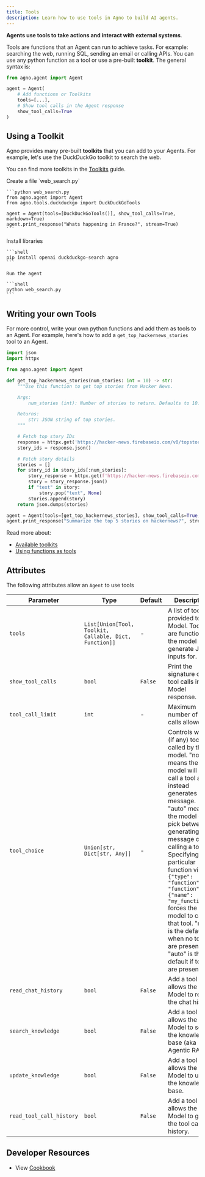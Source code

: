 ```yaml
---
title: Tools
description: Learn how to use tools in Agno to build AI agents.
---
```


**Agents use tools to take actions and interact with external systems**.

Tools are functions that an Agent can run to achieve tasks. For example: searching the web, running SQL, sending an email or calling APIs. You can use any python function as a tool or use a pre-built **toolkit**. The general syntax is:

```python
from agno.agent import Agent

agent = Agent(
    # Add functions or Toolkits
    tools=[...],
    # Show tool calls in the Agent response
    show_tool_calls=True
)
```

## Using a Toolkit

Agno provides many pre-built **toolkits** that you can add to your Agents. For example, let's use the DuckDuckGo toolkit to search the web.

<Tip>You can find more toolkits in the [Toolkits](/tools/toolkits) guide.</Tip>

<Steps>
  <Step title="Create Web Search Agent">
    Create a file `web_search.py`

    ```python web_search.py
    from agno.agent import Agent
    from agno.tools.duckduckgo import DuckDuckGoTools

    agent = Agent(tools=[DuckDuckGoTools()], show_tool_calls=True, markdown=True)
    agent.print_response("Whats happening in France?", stream=True)
    ```

  </Step>
  <Step title="Run the agent">
    Install libraries

    ```shell
    pip install openai duckduckgo-search agno
    ```

    Run the agent

    ```shell
    python web_search.py
    ```

  </Step>
</Steps>

## Writing your own Tools

For more control, write your own python functions and add them as tools to an Agent. For example, here's how to add a `get_top_hackernews_stories` tool to an Agent.

```python hn_agent.py
import json
import httpx

from agno.agent import Agent

def get_top_hackernews_stories(num_stories: int = 10) -> str:
    """Use this function to get top stories from Hacker News.

    Args:
        num_stories (int): Number of stories to return. Defaults to 10.

    Returns:
        str: JSON string of top stories.
    """

    # Fetch top story IDs
    response = httpx.get('https://hacker-news.firebaseio.com/v0/topstories.json')
    story_ids = response.json()

    # Fetch story details
    stories = []
    for story_id in story_ids[:num_stories]:
        story_response = httpx.get(f'https://hacker-news.firebaseio.com/v0/item/{story_id}.json')
        story = story_response.json()
        if "text" in story:
            story.pop("text", None)
        stories.append(story)
    return json.dumps(stories)

agent = Agent(tools=[get_top_hackernews_stories], show_tool_calls=True, markdown=True)
agent.print_response("Summarize the top 5 stories on hackernews?", stream=True)
```

Read more about:

- [Available toolkits](/tools/toolkits)
- [Using functions as tools](/tools/tool-decorator)

## Attributes

The following attributes allow an `Agent` to use tools

| Parameter | Type | Default | Description |
|-----------|------|---------|-------------|
| `tools` | `List[Union[Tool, Toolkit, Callable, Dict, Function]]` | - | A list of tools provided to the Model. Tools are functions the model may generate JSON inputs for. |
| `show_tool_calls` | `bool` | `False` | Print the signature of the tool calls in the Model response. |
| `tool_call_limit` | `int` | - | Maximum number of tool calls allowed. |
| `tool_choice` | `Union[str, Dict[str, Any]]` | - | Controls which (if any) tool is called by the model. "none" means the model will not call a tool and instead generates a message. "auto" means the model can pick between generating a message or calling a tool. Specifying a particular function via `{"type": "function", "function": {"name": "my_function"}}` forces the model to call that tool. "none" is the default when no tools are present. "auto" is the default if tools are present. |
| `read_chat_history` | `bool` | `False` | Add a tool that allows the Model to read the chat history. |
| `search_knowledge` | `bool` | `False` | Add a tool that allows the Model to search the knowledge base (aka Agentic RAG). |
| `update_knowledge` | `bool` | `False` | Add a tool that allows the Model to update the knowledge base. |
| `read_tool_call_history` | `bool` | `False` | Add a tool that allows the Model to get the tool call history. |

 ## Developer Resources

- View [Cookbook](https://github.com/agno-agi/agno/tree/main/cookbook/tools)